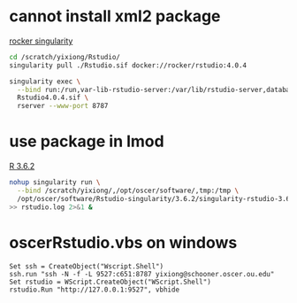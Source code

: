 
# cannot install xml2 package

[rocker singularity](https://www.rocker-project.org/use/singularity/)

```bash
cd /scratch/yixiong/Rstudio/
singularity pull ./Rstudio.sif docker://rocker/rstudio:4.0.4

singularity exec \
  --bind run:/run,var-lib-rstudio-server:/var/lib/rstudio-server,database.conf:/etc/rstudio/database.conf,/scratch/yixiong/,tmp:/tmp \
  Rstudio4.0.4.sif \
  rserver --www-port 8787
```

# use package in lmod

[R 3.6.2](https://github.com/nickjer/singularity-rstudio)

```bash
nohup singularity run \
  --bind /scratch/yixiong/,/opt/oscer/software/,tmp:/tmp \
  /opt/oscer/software/Rstudio-singularity/3.6.2/singularity-rstudio-3.6.2.simg \
>> rstudio.log 2>&1 &
```

# oscerRstudio.vbs on windows

```vbs
Set ssh = CreateObject("Wscript.Shell")
ssh.run "ssh -N -f -L 9527:c651:8787 yixiong@schooner.oscer.ou.edu"
Set rstudio = WScript.CreateObject("WScript.Shell")
rstudio.Run "http://127.0.0.1:9527", vbhide
```

  


